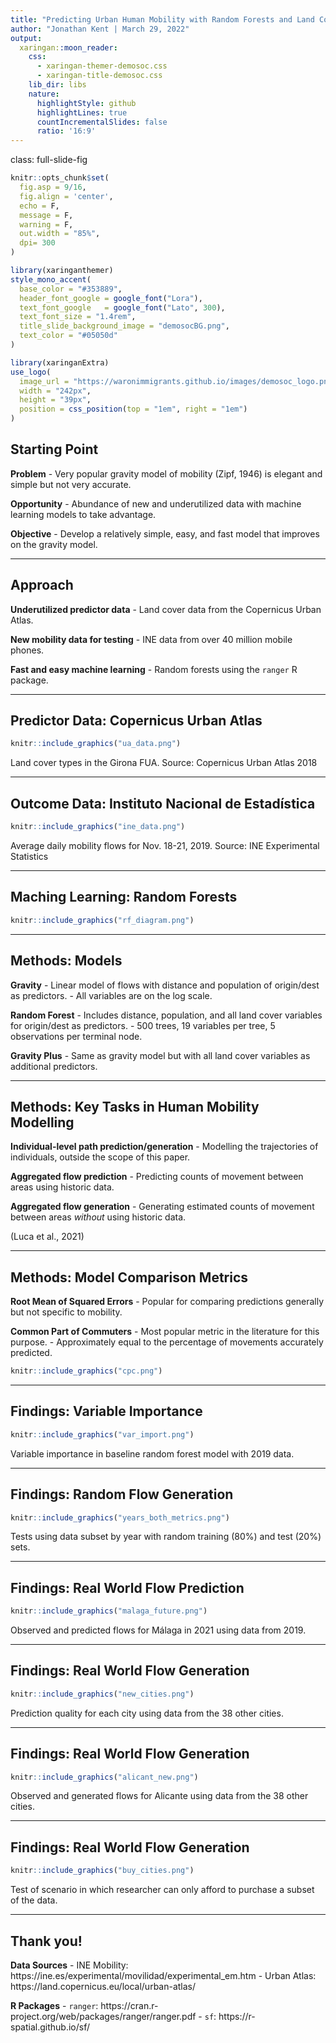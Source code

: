```yaml
---
title: "Predicting Urban Human Mobility with Random Forests and Land Cover Data"
author: "Jonathan Kent | March 29, 2022"
output:
  xaringan::moon_reader:
    css: 
      - xaringan-themer-demosoc.css
      - xaringan-title-demosoc.css
    lib_dir: libs
    nature:
      highlightStyle: github
      highlightLines: true
      countIncrementalSlides: false
      ratio: '16:9'
---
```


class: full-slide-fig

```r
knitr::opts_chunk$set(
  fig.asp = 9/16,
  fig.align = 'center',
  echo = F,
  message = F,
  warning = F,
  out.width = "85%",
  dpi= 300
)
```

```r
library(xaringanthemer)
style_mono_accent(
  base_color = "#353889",
  header_font_google = google_font("Lora"),
  text_font_google   = google_font("Lato", 300),
  text_font_size = "1.4rem",
  title_slide_background_image = "demosocBG.png",
  text_color = "#05050d"
)
```

```r
library(xaringanExtra)
use_logo(
  image_url = "https://waronimmigrants.github.io/images/demosoc_logo.png",
  width = "242px",
  height = "39px",
  position = css_position(top = "1em", right = "1em")
)
```

## Starting Point

**Problem**
- Very popular gravity model of mobility (Zipf, 1946) is elegant and simple but not very accurate.

**Opportunity**
- Abundance of new and underutilized data with machine learning models to take advantage.

**Objective**
- Develop a relatively simple, easy, and fast model that improves on the gravity model.

---

## Approach

**Underutilized predictor data**
- Land cover data from the Copernicus Urban Atlas.

**New mobility data for testing**
- INE data from over 40 million mobile phones.

**Fast and easy machine learning**
- Random forests using the `ranger` R package.

---

## Predictor Data: Copernicus Urban Atlas

``` r
knitr::include_graphics("ua_data.png")
```
Land cover types in the Girona FUA. Source: Copernicus Urban Atlas 2018

---

## Outcome Data: Instituto Nacional de Estadística 

``` r
knitr::include_graphics("ine_data.png")
```
Average daily mobility flows for Nov. 18-21, 2019. Source: INE Experimental Statistics  

---

## Maching Learning: Random Forests

``` r
knitr::include_graphics("rf_diagram.png")
```

---

## Methods: Models

**Gravity**
- Linear model of flows with distance and population of origin/dest as predictors. 
- All variables are on the log scale.

**Random Forest**
- Includes distance, population, and all land cover variables for origin/dest as predictors.
- 500 trees, 19 variables per tree, 5 observations per terminal node. 

**Gravity Plus**
- Same as gravity model but with all land cover variables as additional predictors.

---

## Methods: Key Tasks in Human Mobility Modelling

**Individual-level path prediction/generation**
- Modelling the trajectories of individuals, outside the scope of this paper.

**Aggregated flow prediction**
- Predicting counts of movement between areas using historic data.

**Aggregated flow generation**
- Generating estimated counts of movement between areas *without* using historic data.

(Luca et al., 2021)

---

## Methods: Model Comparison Metrics

**Root Mean of Squared Errors**
- Popular for comparing predictions generally but not specific to mobility.

**Common Part of Commuters**
- Most popular metric in the literature for this purpose.
- Approximately equal to the percentage of movements accurately predicted.

``` r
knitr::include_graphics("cpc.png")
```

---

## Findings: Variable Importance

``` r
knitr::include_graphics("var_import.png")
```
Variable importance in baseline random forest model with 2019 data.

---

## Findings: Random Flow Generation

``` r
knitr::include_graphics("years_both_metrics.png")
```
Tests using data subset by year with random training (80%) and test (20%) sets.

---

## Findings: Real World Flow Prediction

``` r
knitr::include_graphics("malaga_future.png")
```
Observed and predicted flows for Málaga in 2021 using data from 2019.

---

## Findings: Real World Flow Generation

``` r
knitr::include_graphics("new_cities.png")
```
Prediction quality for each city using data from the 38 other cities.

---

## Findings: Real World Flow Generation

``` r
knitr::include_graphics("alicant_new.png")
```
Observed and generated flows for Alicante using data from the 38 other cities.

---

## Findings: Real World Flow Generation

``` r
knitr::include_graphics("buy_cities.png")
```
Test of scenario in which researcher can only afford to purchase a subset of the data.

---

## Thank you!

**Data Sources**
- INE Mobility: https://ine.es/experimental/movilidad/experimental_em.htm
- Urban Atlas: https://land.copernicus.eu/local/urban-atlas/

**R Packages**
- `ranger`: https://cran.r-project.org/web/packages/ranger/ranger.pdf
- `sf`: https://r-spatial.github.io/sf/
